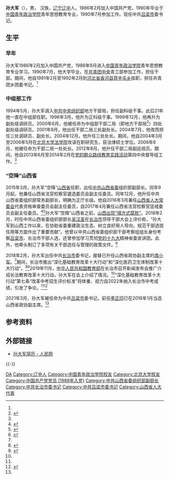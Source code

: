 '''孙大军'''（{{bd|1968年|3月||catIdx=Sun孙}}），男， 汉族，[[辽宁|辽宁]][[辽中|辽中]]人。1986年2月加入中国共产党，1990年毕业于[[中国青年政治学院|中国青年政治学院]]青年思想教育专业，1990年7月参加工作。现任中共[[吕梁市|吕梁市]]委书记。
 
== 生平 ==
=== 早年 ===
孙大军1986年2月加入中国共产党，1986年9月进入[[中国青年政治学院|中国青年政治学院]]青年思想教育专业学习。1990年7月，他大学毕业，在[[中国共产主义青年团中央委员会|共青团中央]]青工部参加工作，担任干部。期间，他自1991年2月至1992年2月到[[河北省|河北省]][[香河县|香河县]][[蒋辛屯乡|蒋辛屯乡]]挂职，担任共青团乡团委书记。<ref name="ce-cv" />

=== 中组部工作 ===
1994年5月，孙大军调入[[中共中央组织部|中共中央组织部]]地方干部局，担任副科级干事。此后21年他一直在中组部任职。1996年3月，他升为正科级干事。1999年12月，他再升为副处级调研员。2000年6月，他被任命为中组部干部二局（即地方干部局<ref>{{Cite news |url=http://news.sohu.com/20130301/n367528491.shtml |title=潘立刚任中组部副部长 |date=2013-03-01 |work=搜狐新闻 |accessdate=2021-03-27 |archive-date=2019-12-12 |archive-url=https://web.archive.org/web/20191212150002/http://news.sohu.com/20130301/n367528491.shtml |dead-url=no }}</ref>）四处副处级调研员。2001年8月，他出任干部二局三处副处长。2004年7月，他改而担任三处调研员、副处长。2004年12月，他升任三处处长。期间，他自2004年3月至2006年5月在[[北京大学法学院|北京大学法学院]]攻读在职研究生，获法律硕士学位。2006年6月，他被任命为干部二局一处处长。2012年8月，他升任干部二局副巡视员。期间，他自2013年6月至2014年2月在[[党的群众路线教育实践活动|党的群众路线教育实践活动]]第四中央督导组工作。<ref name="ce-cv" />

=== “空降”山西省 ===
2015年3月，孙大军“空降”[[山西省|山西省]]任职，出任[[中共山西省委|中共山西省委]]组织部副部长。同年9月起，他兼任山西省法官检察官遴选委员会副主任委员。同年12月，他升任中共山西省委组织部常务副部长，明确为正厅长级。他自2016年3月兼任[[山西省人大常委会|山西省人大常委会]]代表资格审查委员会副主任委员，自2017年4月兼任山西省法官检察官惩戒委员会副主任委员。<ref>{{Cite news |url=https://www.thepaper.cn/newsDetail_forward_1414940 |title=中组部空降干部、山西省委组织部副部长孙大军升任常务副部长 |date=2015-12-30 |work=澎湃新闻 |accessdate=2021-03-27 |archive-date=2019-03-14 |archive-url=https://web.archive.org/web/20190314213628/http://www.thepaper.cn/newsDetail_forward_1414940 |dead-url=no }}</ref><ref name="ce-cv">{{Cite web|title=孙大军任吕梁市委书记 李正印不再兼任(简历)|url=http://district.ce.cn/newarea/sddy/202103/16/t20210316_36385526.shtml|accessdate=2021-03-16|date=2021-03-16|work=中国经济网|archive-date=2021-06-27|archive-url=https://web.archive.org/web/20210627112740/http://district.ce.cn/newarea/sddy/202103/16/t20210316_36385526.shtml|dead-url=no}}</ref>孙大军“空降”山西省之前，[[2014年山西官场地震|山西出现“塌方式腐败”]]。2018年2月，时任中共山西省委组织部部长[[吴汉圣|吴汉圣]]在[[长治市|长治市]]领导干部大会上评价称，“孙大军到山西工作以来，在协助省委重建政治生态、树立良好用人导向，规范干部选拔任用等方面作出了重要贡献”。他曾以中共山西省委组织部干部考察组组长身份考察[[吕梁市|吕梁市]]、长治市干部人选，还曾参加学习贯彻[[中共十九大|党的十九大]]精神省委宣讲团。此外，他牵头制订了多项有关干部选任与管理的政策文件。<ref name="xjb">{{Cite news |url=http://news.sina.com.cn/c/nd/2018-02-03/doc-ifyreuzn2373029.shtml |title=为山西重建政治生态作出重要贡献的他有重用 |date=2018-02-03 |work=政事儿（新京报）|via=新浪 |accessdate=2021-03-27}}</ref>

2018年2月，孙大军出任中共[[长治市|长治市]]委书记，接替已升任山西省政协副主席的[[席小军|席小军]]。<ref name="xjb" />期间，长治市推出“深化基础教育改革十大行动”和“深化医药卫生体制改革十大行动”。<ref>{{Cite news |url=http://www.zhangzi.gov.cn/xwdt/snyw0/202008/t20200807_2075968.html |title=孙大军赴科大讯飞考察并推动签订合作协议 |date=2020-08-07 |work=长治日报 |via=长子县人民政府 |accessdate=2021-03-27}}</ref><ref name="moe">{{Cite news |url=http://www.moe.gov.cn/fbh/live/2019/51594/ |title=发布《教育部关于加强和改进新时代基础教育教研工作的意见》《教育部关于加强初中学业水平考试命题工作的意见》《教育部关于加强和改进中小学实验教学的意见》，介绍山西长治深化基础教育改革“十大行动”成效 |date=2019-11-29 |work=中华人民共和国教育部政府门户网站 |accessdate=2021-03-27 |archive-date=2020-08-05 |archive-url=https://web.archive.org/web/20200805170452/http://www.moe.gov.cn/fbh/live/2019/51594/ |dead-url=no }}</ref>2019年11月，[[中华人民共和国教育部|中华人民共和国教育部]]在长治市召开新闻发布会推广介绍长治教育改革十大行动，孙大军在会上介绍了情况。<ref name="moe" />“深化基础教育改革十大行动”第七条“改革中考招生评价标准”将体重、视力自2022年纳入长治市中考成绩，引发了争论。<ref name="moe" /><ref>{{Cite news |url=https://www.jiemian.com/article/5096280.html |title=山西长治将把裸眼视力纳入中考，官方回应争议：先天性近视可直接得分 |date=2020-10-12 |work=新华每日电讯 |via=界面新闻 |accessdate=2021-03-27}}</ref>

2021年3月，孙大军被任命为中共[[吕梁市|吕梁市]]委书记。前任[[李正印|李正印]]已在2018年1月当选山西省政协副主席。<ref name="ce-cv" />

== 参考资料 ==
{{reflist}}
 
== 外部链接 ==
*[http://ldzl.people.com.cn/dfzlk/front/personPage18731.htm 孙大军简历 - 人民网]{{Wayback|url=http://ldzl.people.com.cn/dfzlk/front/personPage18731.htm |date=20210607202900 }}

{{-}}
{{start box}}
{{s-ppo|cpc}}
{{s-before|[[李正印|李正印]]}}
{{s-title|[[中国共产党吕梁市委员会|中国共产党吕梁市委员会]]书记|2021年3月－}}
{{s-inc}}
{{s-before|[[席小军|席小军]]}}
{{s-title|[[中国共产党长治市委员会|中国共产党长治市委员会]]书记|2018年2月－2021年3月}}
{{s-after|[[杨勤荣|杨勤荣]]}}
{{end box}}

{{DEFAULTSORT:Sun孙}}
[[Category:孙姓|DA]]
[[Category:辽中人|Category:辽中人]]
[[Category:中国青年政治学院校友|Category:中国青年政治学院校友]]
[[Category:北京大学校友|Category:北京大学校友]]
[[Category:中国共产党党员_(1986年入党)|Category:中国共产党党员 (1986年入党)]]
[[Category:中共山西省委组织部副部长|Category:中共山西省委组织部副部长]]
[[Category:中共长治市委书记|Category:中共长治市委书记]]
[[Category:中共吕梁市委书记|Category:中共吕梁市委书记]]
[[Category:山西省人大代表|Category:山西省人大代表]]